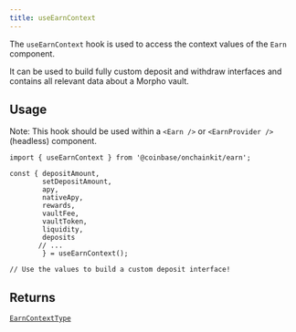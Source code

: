 ```yaml
---
title: useEarnContext
---
```



The `useEarnContext` hook is used to access the context values of the `Earn` component.

It can be used to build fully custom deposit and withdraw interfaces and contains all relevant data about a Morpho vault.


## Usage

Note: This hook should be used within a `<Earn />` or `<EarnProvider />` (headless) component.

```tsx code
import { useEarnContext } from '@coinbase/onchainkit/earn';

const { depositAmount, 
        setDepositAmount, 
        apy, 
        nativeApy, 
        rewards, 
        vaultFee, 
        vaultToken, 
        liquidity, 
        deposits 
       // ...  
        } = useEarnContext();

// Use the values to build a custom deposit interface!
```

## Returns

[`EarnContextType`](/onchainkit/earn/types#earncontexttype)

